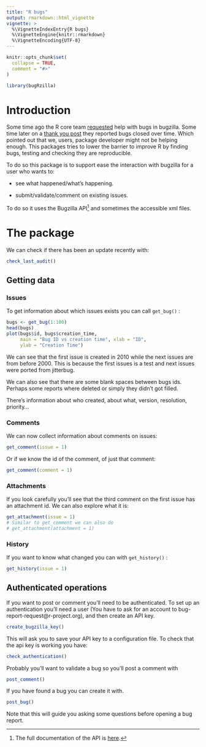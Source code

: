 ```yaml
---
title: "R bugs"
output: rmarkdown::html_vignette
vignette: >
  %\VignetteIndexEntry{R bugs}
  %\VignetteEngine{knitr::rmarkdown}
  %\VignetteEncoding{UTF-8}
---
```


```r
knitr::opts_chunk$set(
  collapse = TRUE,
  comment = "#>"
)
```

```r
library(bugRzilla)
```

# Introduction

Some time ago the R core team [requested](https://developer.r-project.org/Blog/public/2019/10/09/r-can-use-your-help-reviewing-bug-reports/index.html) help with bugs in bugzilla.
Some time later on a [thank you post](https://developer.r-project.org/Blog/public/2019/12/16/thanks-for-reviewing-bug-reports/index.html) they reported bugs closed over time.
Which pointed out that we, users, package developer might not be helping enough.
This packages tries to lower the barrier to improve R by finding bugs, testing and checking they are reproducible.

To do so this package is to support ease the interaction with bugzilla for a user who wants to:

-   see what happened/what's happening.

-   submit/validate/comment on existing issues.

To do so it uses the Bugzilla API[^1] and sometimes the accessible xml files.

[^1]: The full documentation of the API is [here](https://bugzilla.readthedocs.io/en/latest/api/index.html "API documentation").

# The package

We can check if there has been an update recently with:

```r
check_last_audit()
```

## Getting data

### Issues

To get information about which issues exists you can call `get_bug()` :

```r
bugs <- get_bug(1:100)
head(bugs)
plot(bugs$id, bugs$creation_time, 
     main = "Bug ID vs creation time", xlab = "ID", 
     ylab = "Creation Time")
```

We can see that the first issue is created in 2010 while the next issues are from before 2000.
This is because the first issues is a test and next issues were ported from jitterbug.

We can also see that there are some blank spaces between bugs ids.
Perhaps some reports where deleted or simply they didn't got filled.

There's information about who created, about what, version, resolution, priority...

### Comments

We can now collect information about comments on issues:

```r
get_comment(issue = 1)
```

Or if we know the id of the comment, of just that comment:

```r
get_comment(comment = 1)
```

### Attachments

If you look carefully you'll see that the third comment on the first issue has an attachment id.
We can also explore what it is:

```r
get_attachment(issue = 1)
# Similar to get_comment we can also do
# get_attachment(attachment = 1)
```

### History

If you want to know what changed you can with `get_history()` :

```r
get_history(issue = 1)
```

## Authenticated operations

If you want to post or comment you'll need to be authenticated.
To set up an authentication you'll need a user (You have to ask for an account to bug-report-request\@r-project.org), and then create an API key.

``` .r
create_bugzilla_key()
```

This will ask you to save your API key to a configuration file.
To check that the api key is working you have:

``` .r
check_authentication()
```

Probably you'll want to validate a bug so you'll post a comment with

```.r
post_comment()
```

If you have found a bug you can create it with.

```.r
post_bug()
```

Note that this will guide you asking some questions before opening a bug report. 
